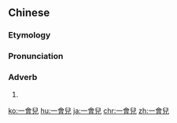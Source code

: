 {{also|一会儿}}
==Chinese==
{{zh-forms|s=一会儿|type=21}}

===Etymology===
{{zh-compound|一會|兒|a little while|''diminutive suffix''}}

===Pronunciation===
{{zh-pron
|m=一huìr,一huǐr,2a=Zh-yíhuìr.ogg,1nb=standard in Mainland,2nb=standard in Taiwan,2nc=common variant in Mainland
|c=jat1 wui6 ji4
|cat=adv
}}

===Adverb===
{{zh-adv}}

# {{zh-erhua form of|in a little while; [[presently]]; in a [[moment]]}}

{{zh-cat|Beginning}}

[[ko:一會兒]]
[[hu:一會兒]]
[[ja:一會兒]]
[[chr:一會兒]]
[[zh:一會兒]]